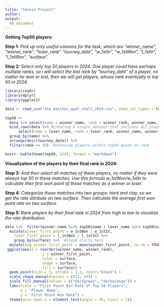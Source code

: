 ```yaml
---
title: "Tennis Project"
author: 
output:
  md_document
---
```


**Getting Top50 players: **

**Step 1:** *Pick up only useful columns for the task, which are "winner_name", "winner_rank", "loser_rank" "tourney_date", "w_1stIn", "w_1stWon", "l_1stIn", "l_1stWon", "surface".*

**Step 2:** *Select only top 50 players in 2024. One player could have perhaps multiple ranks, so i will select the last rank by "tourney_date" of a player, no matter he won or lost, then we will get players, whose rank eventually in top 50 in 2024.*

```r
library(readr)
library(dplyr)
library(ggplot2)

data <- read_csv("atp_matches_qual_chall_2024.csv", show_col_types = FALSE)
  
top50 <-  
  data %>% select(name = winner_name, rank = winner_rank, winner_name, winner_rank, loser_rank, tourney_date, w_1stIn, w_1stWon, l_1stIn, l_1stWon, surface) %>%
  bind_rows(data %>% #creating a single dataset that includes all players (as either winners or losers) along with relevant match information. This allows for analyzing the players regardless of their match outcomes.
      select(name = loser_name, rank = loser_rank, winner_name, winner_rank, loser_rank, tourney_date, w_1stIn, w_1stWon, l_1stIn, l_1stWon, surface)) %>%
  group_by(name) %>%
  arrange(desc(tourney_date)) %>% 
  filter(rank <= 50)  #choosing players within top50 based on rank

knitr::kable(head(top50, 220), format = "markdown")
```




**Visualization of the players by their final rank in 2024: **

**Step 3:** *And then select all matches of these players, no matter if they were alawys top 50 in these matches. Use this formula w_1stWon/w_1stIn to calculate their first won point of these matches as a winner or loser.*

**Step 4:** *Categorize these matches into two groups: hard and clay, so we get the rate attribute on two surface. Then calculate the average first won point rate on two surface.*

**Step 5:** *Rank players by their final rank in 2024 from high to low to visualize the rate distribution.* 


```r
data %>%  filter(winner_name %in% top50$name | loser_name %in% top50$name) %>%
  mutate(winner_first_point = w_1stWon / w_1stIn,  
    loser_first_point = l_1stWon / l_1stIn) %>% 
    group_by(surface) %>%  #Step4 starts here 
  mutate(avg_winner_first_point = mean(winner_first_point, na.rm = TRUE)) %>% 
 ggplot(aes(x = reorder(winner_name, winner_rank), 
                 y = winner_first_point, 
                 color = surface, 
                 shape = surface, 
                 fill = surface)) +  
  geom_point(size = 5, stroke = 1.2, color="black") +  
  scale_shape_manual(values = c(21, 24)) +  
  scale_fill_manual(values = c("darkgreen", "darkorange")) +  
  labs(title = "First Point Win Rate of Top 50 Players", 
       x = "Player Name", 
       y = "First Point Win Rate") +
  theme(axis.text.x = element_text(angle = 45, hjust = 1))
```


